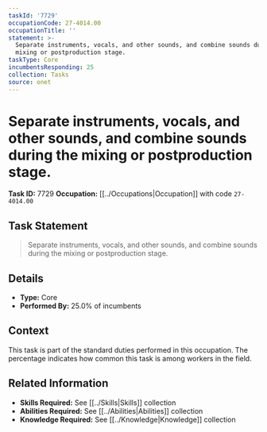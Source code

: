 ```yaml
---
taskId: '7729'
occupationCode: 27-4014.00
occupationTitle: ''
statement: >-
  Separate instruments, vocals, and other sounds, and combine sounds during the
  mixing or postproduction stage.
taskType: Core
incumbentsResponding: 25
collection: Tasks
source: onet
---
```

# Separate instruments, vocals, and other sounds, and combine sounds during the mixing or postproduction stage.

**Task ID:** 7729
**Occupation:** [[../Occupations|Occupation]] with code `27-4014.00`

## Task Statement

> Separate instruments, vocals, and other sounds, and combine sounds during the mixing or postproduction stage.

## Details

- **Type:** Core
- **Performed By:** 25.0% of incumbents

## Context

This task is part of the standard duties performed in this occupation. The percentage indicates how common this task is among workers in the field.

## Related Information

- **Skills Required:** See [[../Skills|Skills]] collection
- **Abilities Required:** See [[../Abilities|Abilities]] collection
- **Knowledge Required:** See [[../Knowledge|Knowledge]] collection
